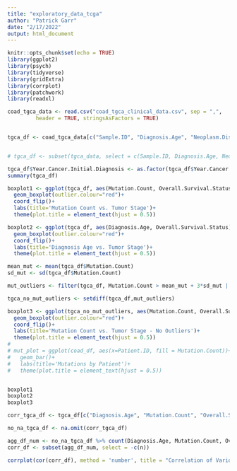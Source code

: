 ```yaml
---
title: "exploratory_data_tcga"
author: "Patrick Garr"
date: "2/17/2022"
output: html_document
---
```


```r
knitr::opts_chunk$set(echo = TRUE)
library(ggplot2)
library(psych)
library(tidyverse)
library(gridExtra)
library(corrplot)
library(patchwork)
library(readxl)
```

```r
coad_tgca_data <- read.csv("coad_tgca_clinical_data.csv", sep = ",",
         header = TRUE, stringsAsFactors = TRUE)


tgca_df <- coad_tgca_data[c("Sample.ID", "Diagnosis.Age", "Neoplasm.Disease.Stage.American.Joint.Committee.on.Cancer.Code",  "Cancer.Type.Detailed", "Disease.Free.Status", "Ethnicity.Category", "Form.completion.date", "Fraction.Genome.Altered", "Patient.Height", "Prior.Cancer.Diagnosis.Occurence", "Year.Cancer.Initial.Diagnosis", "Is.FFPE",  "Mutation.Count", "Overall.Survival..Months.", "Overall.Survival.Status",  "Patient.Primary.Tumor.Site", "Race.Category", "Surgical.Margin.Resection.Status", "Sample.Initial.Weight", "Sample.Type", "Sex", "Longest.Dimension", "Shortest.Dimension", "Tumor.Tissue.Site", "Specimen.Second.Longest.Dimension", "Tissue.Source.Site", "Person.Neoplasm.Status", "Patient.Weight")]


# tgca_df <- subset(tgca_data, select = c(Sample.ID, Diagnosis.Age, Neoplasm.Disease.Stage.American.Joint.Committee.on.Cancer.Code,  Cancer.Type.Detailed, Disease.Free.Status, Ethnicity.Category, Form.completion.date, Fraction.Genome.Altered, Patient.Height, Prior.Cancer.Diagnosis.Occurence, Year.Cancer.Initial.Diagnosis, Is.FFPE,  Mutation.Count, Overall.Survival..Months., Overall.Survival.Status,  Patient.Primary.Tumor.Site, Race.Category, Surgical.Margin.Resection.Status, Sample.Initial.Weight, Sample.Type, Sex, Longest.Dimension, Shortest.Dimension, Tumor.Tissue.Site, Specimen.Second.Longest.Dimension, Tissue.Source.Site, Person.Neoplasm.Status, Patient.Weight))

tgca_df$Year.Cancer.Initial.Diagnosis <- as.factor(tgca_df$Year.Cancer.Initial.Diagnosis)
summary(tgca_df)
```

```r

boxplot1 <- ggplot(tgca_df, aes(Mutation.Count, Overall.Survival.Status))+
  geom_boxplot(outlier.colour="red")+
  coord_flip()+
  labs(title='Mutation Count vs. Tumor Stage')+
  theme(plot.title = element_text(hjust = 0.5))

boxplot2 <- ggplot(tgca_df, aes(Diagnosis.Age, Overall.Survival.Status))+
  geom_boxplot(outlier.colour="red")+
  coord_flip()+
  labs(title='Diagnosis Age vs. Tumor Stage')+
  theme(plot.title = element_text(hjust = 0.5))

mean_mut <- mean(tgca_df$Mutation.Count)
sd_mut <- sd(tgca_df$Mutation.Count)

mut_outliers <- filter(tgca_df, Mutation.Count > mean_mut + 3*sd_mut | Mutation.Count < mean_mut - 3*sd_mut)

tgca_no_mut_outliers <- setdiff(tgca_df,mut_outliers)

boxplot3 <- ggplot(tgca_no_mut_outliers, aes(Mutation.Count, Overall.Survival.Status))+
  geom_boxplot(outlier.colour="red")+
  coord_flip()+
  labs(title='Mutation Count vs. Tumor Stage - No Outliers')+
  theme(plot.title = element_text(hjust = 0.5))
# 
# mut_plot = ggplot(coad_df, aes(x=Patient.ID, fill = Mutation.Count))+
#   geom_bar()+
#   labs(title='Mutations by Patient')+
#   theme(plot.title = element_text(hjust = 0.5))


boxplot1
boxplot2
boxplot3


```



```r

corr_tgca_df <- tgca_df[c("Diagnosis.Age", "Mutation.Count", "Overall.Survival..Months.", "Patient.Weight", "Patient.Height")]

no_na_tgca_df <- na.omit(corr_tgca_df)

agg_df_num <- no_na_tgca_df %>% count(Diagnosis.Age, Mutation.Count, Overall.Survival..Months., Patient.Height, Patient.Weight, sort = TRUE)
corr_df <- subset(agg_df_num, select = -c(n))

corrplot(cor(corr_df), method = 'number', title = "Correlation of Various Numeric Values", mar=c(0,0,1,0))

```